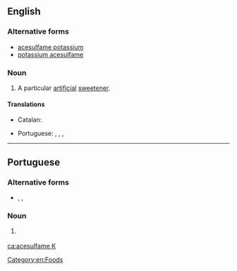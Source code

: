 {{also|acesulfame-K}}
==English==
{{wikipedia}}

===Alternative forms===
* [[acesulfame potassium]]
* [[potassium acesulfame]]

===Noun===
{{en-noun|-}}

# A particular [[artificial]] [[sweetener]].

====Translations====
{{trans-top|artificial sweetener}}
* Catalan: {{t|ca|acesulfam K}}
{{trans-mid}}
* Portuguese: {{t|pt|acesulfame K|m}}, {{t|pt|acesulfame-K|m}}, {{t|pt|acessulfame K|m}}, {{t|pt|acessulfame-K|m}}
{{trans-bottom}}

[[Category:en:Foods]]

----

==Portuguese==

===Alternative forms===
* {{l|pt|acesulfame-K}}, {{l|pt|acessulfame K}}, {{l|pt|acessulfame-K}}

===Noun===
{{pt-noun|m|-}}

# {{l|en|acesulfame K}} {{gloss|artificial sweetener}}

[[ca:acesulfame K]]